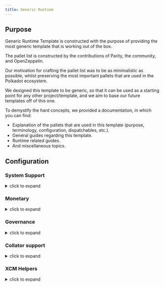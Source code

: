 ```yaml
---
title: Generic Runtime
---
```


## Purpose

Generic Runtime Template is constructed with the purpose of providing the most generic template that is working out of the box.

The pallet list is constructed by the contributions of Parity, the community, and OpenZeppelin.

Our motivation for crafting the pallet list was to be as minimalistic as possible,
whilst preserving the most important pallets that are used in the Polkadot ecosystem.

We designed this template to be generic, so that it can be used as a starting point for any other project/template,
and we aim to base our future templates off of this one.

To demystify the hard concepts, we provided a documentation, in which you can find:

* Explanation of the pallets that are used in this template (purpose, terminology, configuration, dispatchables, etc.).
* General guides regarding this template.
* Runtime related guides.
* And miscellaneous topics.

## Configuration

### System Support
<details>
<summary>click to expand</summary>


* [frame_system](https://paritytech.github.io/polkadot-sdk/master/frame_system/index.html#) is responsible from creating the runtime, initializing the storage, and providing the base functionality for the runtime.
* [cumulus_pallet_parachain_system](https://paritytech.github.io/polkadot-sdk/master/cumulus_pallet_parachain_system/index.html#) handles low-level details of being a parachain.
* [pallet_timestamp](https://paritytech.github.io/polkadot-sdk/master/pallet_timestamp/index.html#) provides a way for consensus systems to set and check the onchain time.
* [parachain_info](https://docs.rs/staging-parachain-info/latest/staging_parachain_info/index.html#) provides a way for parachains to report their parachain id and the relay chain block number.
* [pallet_proxy](https://docs.rs/pallet-proxy/latest/pallet_proxy/#) enables delegation of rights to execute certain call types from one origin to another.
* [pallet_utility](https://paritytech.github.io/polkadot-sdk/master/pallet_utility/index.html#) contains two basic pieces of functionality:
  * Batch dispatch: A stateless operation, allowing any origin to execute multiple calls in a single dispatch. This can be useful to amalgamate proposals, combining `set_code` with corresponding `set_storage`s, for efficient multiple payouts with just a single signature verify, or in combination with one of the other two dispatch functionality.
    * [force_batch](https://paritytech.github.io/polkadot-sdk/master/pallet_utility/pallet/struct.Pallet.html#method.force_batch): Sends a batch of dispatch calls. Errors are allowed and won’t interrupt
    * [batch](https://paritytech.github.io/polkadot-sdk/master/pallet_utility/pallet/struct.Pallet.html#method.batch): Sends a batch of dispatch calls. This will return `Ok` in all circumstances. To determine the success of the batch, an event is deposited. If a call failed and the batch was interrupted, then the `BatchInterrupted` event is deposited, along with the number of successful calls made and the error of the failed call. If all were successful, then the `BatchCompleted` event is deposited.
    * [batch_all](https://paritytech.github.io/polkadot-sdk/master/pallet_utility/pallet/struct.Pallet.html#method.batch_all): Send a batch of dispatch calls and atomically execute them. The whole transaction will rollback and fail if any of the calls failed.
  * Pseudonymal dispatch: A stateless operation, allowing a signed origin to execute a call from an alternative signed origin. Each account has 2 * 2**16 possible “pseudonyms” (alternative account IDs) and these can be stacked. This can be useful as a key management tool, where you need multiple distinct accounts (e.g. as controllers for many staking accounts), but where it’s perfectly fine to have each of them controlled by the same underlying keypair. Derivative accounts are, for the purposes of proxy filtering considered exactly the same as the origin and are thus hampered with the origin’s filters.
* [pallet_multisig](https://docs.rs/pallet-multisig/latest/pallet_multisig/#) enables multi-signature operations in your runtime. This module allows multiple signed origins (accounts) to coordinate and dispatch a call. For the call to execute, the threshold number of accounts from the set (signatories) must approve it.
* [pallet_scheduler](https://docs.rs/pallet-scheduler/latest/pallet_scheduler/#) schedules runtime calls.
* [preimage](https://docs.rs/pallet-preimage/latest/pallet_preimage/#) allows for the users and the runtime to store the preimage of a hash on chain. This can be used by other pallets for storing and managing large byte-blobs.

</details>

### Monetary
<details>
<summary>click to expand</summary>


* [pallet_balances](https://docs.rs/pallet-balances/latest/pallet_balances/#) provides functions for:
  * Getting and setting free balances.
  * Retrieving total, reserved and unreserved balances.
  * Repatriating a reserved balance to a beneficiary account that exists.
  * Transferring a balance between accounts (when not reserved).
  * Slashing an account balance.
  * Account creation and removal.
  * Managing total issuance.
  * Setting and managing locks.
* [pallet_transaction_payment](https://docs.rs/pallet-transaction-payment/latest/pallet_transaction_payment/#) provides the basic logic needed to pay the absolute minimum amount needed for a transaction to be included. This includes:
  * **base fee**: This is the minimum amount a user pays for a transaction. It is declared as a base **weight** in the runtime and converted to a fee using `WeightToFee`.
  * **weight fee**: A fee proportional to amount of weight a transaction consumes.
  * **length fee**: A fee proportional to the encoded length of the transaction.
  * **tip**: An optional tip. Tip increases the priority of the transaction, giving it a higher chance to be included by the transaction queue.
* [pallet_assets](https://paritytech.github.io/polkadot-sdk/master/pallet_assets/index.html#) deals with sets of assets implementing fungible traits, via [fungibles] traits in a simple, secure manner. This pallet makes heavy use of concepts such as Holds and Freezes from the [frame_support::traits::fungible] traits, therefore you should read and understand those docs as a prerequisite to understanding this pallet.
* [pallet_treasury](https://docs.rs/pallet-treasury/latest/pallet_treasury/#) provides a “pot” of funds that can be managed by stakeholders in the system and a structure for making spending proposals from this pot.

</details>

### Governance
<details>
<summary>click to expand</summary>


* [pallet_sudo](https://docs.rs/pallet-sudo/latest/pallet_sudo/#) provides a way to execute privileged runtime calls using a specified sudo (“superuser do”) account.
* [pallet_conviction_voting](https://docs.rs/pallet-conviction-voting/latest/pallet_conviction_voting/#) manages actual voting in polls
* [pallet_referenda](https://docs.rs/pallet-referenda/latest/pallet_referenda/#) executes referenda. No voting logic is present here, and the Polling and PollStatus traits are used to allow the voting logic (likely in a pallet) to be utilized.
* [pallet_custom_origins](https://github.com/OpenZeppelin/polkadot-runtime-templates/blob/main/evm-template/runtime/src/configs/governance/origins.rs#) allows custom origins for governance. // TODO: double check this, is it really our own pallet, or just copy paste?
* [pallet_whitelist](https://docs.rs/pallet-whitelist/latest/pallet_whitelist/index.html#) allows some configurable origin: `Config::WhitelistOrigin` to whitelist some hash of a call, and allows another configurable origin: `Config::DispatchWhitelistedOrigin` to dispatch them with the root origin.

</details>

### Collator support
<details>
<summary>click to expand</summary>


* [pallet_authorship](https://docs.rs/pallet-authorship/latest/pallet_authorship/#) provides authorship tracking for FRAME runtimes. This tracks the current author of the block and recent uncles.
* [pallet_collator_selection](https://paritytech.github.io/polkadot-sdk/master/pallet_collator_selection/index.html#) - manages the collators of a parachain. ***Collation is *not** a secure activity** and this pallet does not implement any game-theoretic mechanisms to meet BFT safety assumptions of the chosen set. This pallet can:
  * set invulnerable candidates (fixed candidates)
  * set desired candidates (ideal number of non-fixed)
  * set candidacy bond
  * remove invulnerability (turn candidate into not fixed)
  * and many more (all related to collators)
* [pallet_session](https://paritytech.github.io/polkadot-sdk/master/pallet_session/index.html#) allows validators to manage their session keys, provides a function for changing the session length, and handles session rotation.
* [pallet_aura](https://docs.rs/pallet-aura/latest/pallet_aura/#) extends Aura consensus by managing offline reporting. It can:
  * get the current slot
  * get the slot duration
  * change and initialize authorities
  * ensure the correctness of the state of this pallet
* [cumulus_pallet_aura_ext](https://paritytech.github.io/polkadot-sdk/master/cumulus_pallet_aura_ext/index.html#) extends the Substrate AuRa pallet to make it compatible with parachains. It provides the Pallet, the Config and the GenesisConfig.

</details>

### XCM Helpers
<details>
<summary>click to expand</summary>


* [cumulus_pallet_xcmp_queue](https://paritytech.github.io/polkadot-sdk/master/cumulus_pallet_xcmp_queue/index.html#) Responsible for the Queues (both incoming and outgoing) for XCMP messages. This pallet does not actually receive or send messages. Its responsibility is to place the incoming and outgoing XCMP messages in their respective queues and manage these queues.
* [pallet_xcm](https://docs.rs/pallet-xcm/6.0.0/pallet_xcm/#) is responsible for filtering, routing, and executing incoming XCM.
* [cumulus_pallet_xcm](https://paritytech.github.io/polkadot-sdk/master/cumulus_pallet_xcm/index.html#) is responsible from detecting and ensuring whether XCM’s are coming from **Relay** or **Sibling** chain.
* [MessageQueue](https://docs.rs/pallet-message-queue/latest/pallet_message_queue/#) provides generalized message queuing and processing capabilities on a per-queue basis for arbitrary use-cases.

</details>
